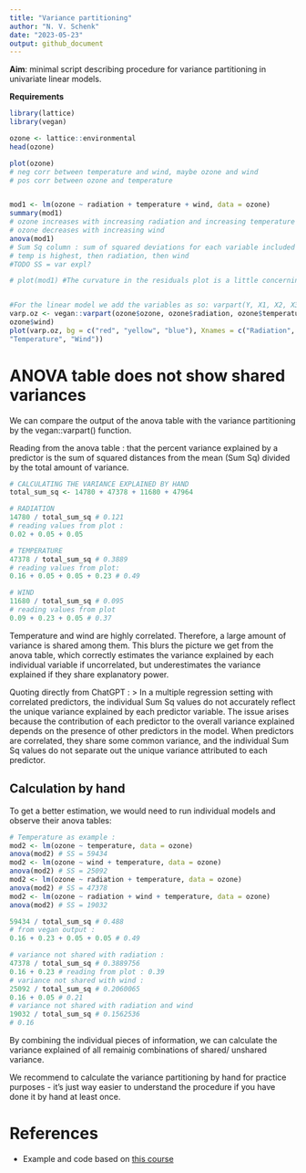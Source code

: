 ```yaml
---
title: "Variance partitioning"
author: "N. V. Schenk"
date: "2023-05-23"
output: github_document
---
```


**Aim**: minimal script describing procedure for variance partitioning in univariate linear models.

**Requirements**
```r
library(lattice)
library(vegan)
```


```r
ozone <- lattice::environmental
head(ozone)

plot(ozone)
# neg corr between temperature and wind, maybe ozone and wind
# pos corr between ozone and temperature


mod1 <- lm(ozone ~ radiation + temperature + wind, data = ozone)
summary(mod1)
# ozone increases with increasing radiation and increasing temperature
# ozone decreases with increasing wind
anova(mod1)
# Sum Sq column : sum of squared deviations for each variable included in model
# temp is highest, then radiation, then wind
#TODO SS = var expl?

# plot(mod1) #The curvature in the residuals plot is a little concerning, but let's proceed


#For the linear model we add the variables as so: varpart(Y, X1, X2, X3)
varp.oz <- vegan::varpart(ozone$ozone, ozone$radiation, ozone$temperature,
ozone$wind)
plot(varp.oz, bg = c("red", "yellow", "blue"), Xnames = c("Radiation",
"Temperature", "Wind"))
```


# ANOVA table does not show shared variances

We can compare the output of the anova table with the variance partitioning by the vegan::varpart() function. 

Reading from the anova table : that the percent variance explained by a predictor is the sum of squared distances from the mean (Sum Sq) divided by the total amount of variance.
```r
# CALCULATING THE VARIANCE EXPLAINED BY HAND
total_sum_sq <- 14780 + 47378 + 11680 + 47964

# RADIATION
14780 / total_sum_sq # 0.121
# reading values from plot : 
0.02 + 0.05 + 0.05

# TEMPERATURE
47378 / total_sum_sq # 0.3889
# reading values from plot: 
0.16 + 0.05 + 0.05 + 0.23 # 0.49

# WIND
11680 / total_sum_sq # 0.095
# reading values from plot
0.09 + 0.23 + 0.05 # 0.37
```

Temperature and wind are highly correlated. Therefore, a large amount of variance is shared among them. This blurs the picture we get from the anova table, which correctly estimates the  variance explained by each individual variable if uncorrelated, but underestimates the variance explained if they share explanatory power.

Quoting directly from ChatGPT : 
> In a multiple regression setting with correlated predictors, the individual Sum Sq values do not accurately reflect the unique variance explained by each predictor variable. The issue arises because the contribution of each predictor to the overall variance explained depends on the presence of other predictors in the model. When predictors are correlated, they share some common variance, and the individual Sum Sq values do not separate out the unique variance attributed to each predictor.


## Calculation by hand

To get a better estimation, we would need to run individual models and observe their anova tables: 
```r
# Temperature as example : 
mod2 <- lm(ozone ~ temperature, data = ozone)
anova(mod2) # SS = 59434
mod2 <- lm(ozone ~ wind + temperature, data = ozone)
anova(mod2) # SS = 25092
mod2 <- lm(ozone ~ radiation + temperature, data = ozone)
anova(mod2) # SS = 47378
mod2 <- lm(ozone ~ radiation + wind + temperature, data = ozone)
anova(mod2) # SS = 19032

59434 / total_sum_sq # 0.488
# from vegan output : 
0.16 + 0.23 + 0.05 + 0.05 # 0.49

# variance not shared with radiation : 
47378 / total_sum_sq # 0.3889756
0.16 + 0.23 # reading from plot : 0.39
# variance not shared with wind : 
25092 / total_sum_sq # 0.2060065
0.16 + 0.05 # 0.21
# variance not shared with radiation and wind
19032 / total_sum_sq # 0.1562536
# 0.16

```
By combining the individual pieces of information, we can calculate the variance explained of all remainig combinations of shared/ unshared variance.

We recommend to calculate the variance partitioning by hand for practice purposes - it's just way easier to understand the procedure if you have done it by hand at least once.


# References
- Example and code based on [this course](https://sites.ualberta.ca/~ahamann/teaching/renr690/labs/Lab9e.pdf)
